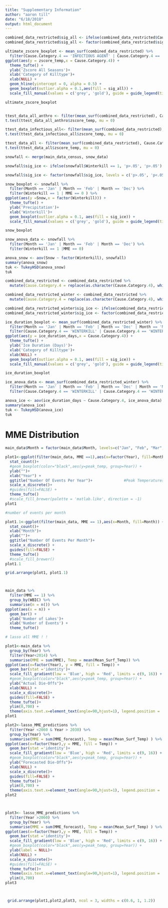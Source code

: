 ```yaml
---
title: "Supplementary Information"
author: "aaron till"
date: "6/18/2018"
output: html_document
---
```


```r

combined_data_restricted$sig_all <- ifelse(combined_data_restricted$Cause.Category.4 == 'WINTERKILL', 'p<.05', 'p>.05')
combined_data_restricted$sig_all <- factor(combined_data_restricted$sig_all, levels = c('p>.05', 'p<.05'))

ultimate_zscore_boxplot <- mean_surf(combined_data_restricted) %>%
  filter(Cause.Category.4 == 'INFECTIOUS AGENT' | Cause.Category.4 == 'WINTERKILL' | Cause.Category.4 == 'ANTHROPOGENIC CONDITION' ) %>%
ggplot(aes(y = zscore_temp,x = Cause.Category.4)) +
  theme_tufte() +
  ylab('Zscore All Seasons')+
  xlab('Category of Killtype')+
  xlab(NULL) +
  geom_hline(yintercept = 0, alpha = 0.5) + 
  geom_boxplot(outlier.alpha = 0.1,aes(fill = sig_all)) + 
  scale_fill_manual(values = c('grey', 'gold'), guide = guide_legend(title = 'T-test'))

ultimate_zscore_boxplot


ttest_data_all_anthro <- filter(mean_surf(combined_data_restricted), Cause.Category.4 == 'ANTHROPOGENIC CONDITION')
t.test(ttest_data_all_anthro$zscore_temp, mu = 0)

ttest_data_infectious_all<- filter(mean_surf(combined_data_restricted), Cause.Category.4 == 'INFECTIOUS AGENT')
t.test(ttest_data_infectious_all$zscore_temp, mu = 0)

ttest_data_all <- filter(mean_surf(combined_data_restricted), Cause.Category.4 == 'WINTERKILL')
t.test(ttest_data_all$zscore_temp, mu = 0)


```


```r

snowfall <- merge(main_data_census, snow_data)

snowfall$sig_ice <- ifelse(snowfall$Winterkill == 1, 'p>.05', 'p>.05')

snowfall$sig_ice <- factor(snowfall$sig_ice, levels = c('p>.05', 'p<.05'))

snow_boxplot <- snowfall %>%
  filter(Month == 'Jan' | Month == 'Feb' | Month == 'Dec') %>%
  filter(Winterkill == 1 | MME == 0 ) %>%
ggplot(aes(y =Snow,x = factor(Winterkill))) +
  theme_tufte() +
  ylab('Precipitation')+
  xlab('Winterkill')+
  geom_boxplot(outlier.alpha = 0.1, aes(fill = sig_ice)) + 
  scale_fill_manual(values = c('grey', 'gold'), guide = guide_legend(title = 'ANOVA'))

snow_boxplot

snow_anova_data <- snowfall %>%
  filter(Month == 'Jan' | Month == 'Feb' | Month == 'Dec') %>%
  filter(Winterkill == 1 |MME == 0)

anova_snow <- aov(Snow ~ factor(Winterkill), snowfall)
summary(anova_snow)
tuk <- TukeyHSD(anova_snow)
tuk
```


```r

combined_data_restricted <- combined_data_restricted %>%
  mutate(Cause.Category.4 = replace(as.character(Cause.Category.4), which(is.na(Cause.Category.4)), 'SUMMER NON-EVENT'))

combined_data_restricted_winter <- combined_data_restricted %>%
  mutate(Cause.Category.4 = replace(as.character(Cause.Category.4), which(Cause.Category.4 == 'SUMMER NON-EVENT'), 'WINTER NON-EVENT')) 

combined_data_restricted_winter$sig_ice <- ifelse(combined_data_restricted_winter$Cause.Category.4 == 'WINTERKILL', 'p<.05', 'p>.05')
combined_data_restricted_winter$sig_ice <- factor(combined_data_restricted_winter$sig_ice, levels = c('p>.05', 'p<.05'))

ice_duration_boxplot <- mean_surf(combined_data_restricted_winter) %>%
  filter(Month == 'Jan' | Month == 'Feb' | Month == 'Dec' | Month == 'Mar') %>%
  filter(Cause.Category.4 == 'WINTERKILL' | Cause.Category.4 == 'WINTER NON-EVENT' ) %>%
ggplot(aes(y = ice_duration_days,x = Cause.Category.4)) +
  theme_tufte() +
  ylab('Ice Duration (Days)')+
  xlab('Category of Killtype')+
  xlab(NULL) +
  geom_boxplot(outlier.alpha = 0.1, aes(fill = sig_ice)) + 
  scale_fill_manual(values = c('grey', 'gold'), guide = guide_legend(title = 'ANOVA'))

ice_duration_boxplot

ice_anova_data <- mean_surf(combined_data_restricted_winter) %>%
  filter(Month == 'Jan' | Month == 'Feb' | Month == 'Dec' | Month == 'Mar') %>%
  filter(Cause.Category.4 == 'WINTERKILL' | Cause.Category.4 == 'WINTER NON-EVENT')

anova_ice <- aov(ice_duration_days ~ Cause.Category.4, ice_anova_data)
summary(anova_ice)
tuk <- TukeyHSD(anova_ice)
tuk

```

# MME Distribution

```r

main_data$Month = factor(main_data$Month, levels=c("Jan", "Feb", "Mar", "Apr", "May", "Jun", "Jul", "Aug", "Sep", 'Oct', "Nov", "Dec"))  

plot1<-ggplot(filter(main_data, MME ==1),aes(x=factor(Year), fill=Month)) +
  stat_count()+
  #geom_boxplot(color="black",aes(y=peak_temp, group=Year)) +
  ylab("")+
  xlab("Year") +
  ggtitle("Number Of Events Per Year")+              #Peak Temperatures Per Year")+
  scale_x_discrete()+
  #guides(fill=FALSE) +
  theme_tufte()
  #scale_fill_brewer(palette = 'matlab.like', direction = -1)
plot1

#number of events per month

plot1.1<-ggplot(filter(main_data, MME == 1),aes(x=Month, fill=Month)) +
  stat_count()+
  xlab("Month")+
  ylab("")+
  ggtitle("Number Of Events Per Month")+
  scale_x_discrete() +
  guides(fill=FALSE) +
  theme_tufte()
  #scale_fill_brewer()
plot1.1

grid.arrange(plot1, plot1.1)




```

```r

main_data %>%
  filter(MME == 1) %>%
  group_by(WBIC) %>%
  summarise(n = n()) %>%
ggplot(aes(x = n)) +
  geom_bar() +
  ylab('Number of Lakes')+
  xlab('Number of Events') +
  theme_tufte()


```


```r

# lasso all MME ! !

plot1<-main_data %>%
  group_by(Year) %>%
  filter(Year<2014) %>%
  summarise(MME = sum(MME), Temp = mean(Mean_Surf_Temp)) %>%
ggplot(aes(x=factor(Year), y = MME, fill = Temp)) + 
  geom_bar(stat ='identity')+
  scale_fill_gradient(low = 'Blue', high = 'Red', limits = c(9, 16)) +
  #geom_boxplot(color="black",aes(y=peak_temp, group=Year)) +
  ylab("Actual Die-Offs")+
  xlab(NULL) +
  scale_x_discrete()+
  guides(fill=FALSE) +
  theme_tufte()+
  ylim(0,700) +
  theme(axis.text.x=element_text(angle=90,hjust=1), legend.position = 'left') 
plot1

plot2<-lasso_MME_predictions %>%
  filter(Year <2060 & Year > 2030) %>%  
  group_by(Year) %>%
  summarise(MME = sum(MME_forecast), Temp = mean(Mean_Surf_Temp) ) %>%
ggplot(aes(x=factor(Year),y = MME, fill = Temp)) +
  geom_bar(stat ='identity')+
  scale_fill_gradient(low = 'Blue', high = 'Red', limits = c(9, 16)) +
  #geom_boxplot(color="black",aes(y=peak_temp, group=Year)) +
  ylab("Forecasted Die-Offs")+
  xlab(NULL) +
  scale_x_discrete()+
  guides(fill=FALSE) +
  theme_tufte()+
  ylim(0,700) +
  theme(axis.text.x=element_text(angle=90,hjust=1), legend.position = 'left') 
plot2



plot3<- lasso_MME_predictions %>%
  filter(Year >2060) %>%
  group_by(Year) %>%
  summarise(MME = sum(MME_forecast), Temp = mean(Mean_Surf_Temp) ) %>%
ggplot(aes(x=factor(Year),y = MME, fill = Temp)) +
  geom_bar(stat ='identity')+
  scale_fill_gradient(low = 'Blue', high = 'Red', limits = c(9, 16)) +
  #geom_boxplot(color="black",aes(y=peak_temp, group=Year)) +
  ylab(label = NULL)+
  xlab(NULL) +
  scale_x_discrete()+
  #guides(fill=FALSE) +
  theme_tufte()+
  theme(axis.text.x=element_text(angle=90,hjust=1), legend.position = 'right') +
  ylim(0,700) 
plot3



 grid.arrange(plot1,plot2,plot3, ncol = 3, widths = c(0.6, 1, 1.2))

```
